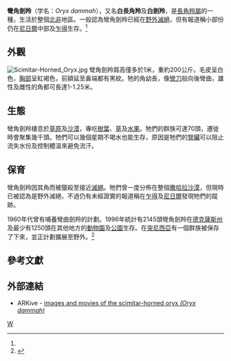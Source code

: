 {{Speciesbox 
| taxon =  Oryx dammah
| status = EW
| status_system = iucn3.1
| status_ref = <ref name=iucn>{{IUCN2006|assessors=Mallon & Kingswood|year=2000|id=15568|title=Oryx dammah|downloaded=2006-05-10}}</ref><ref name="IUCN">{{IUCN2008|assessors=IUCN SSC Antelope Specialist Group|year=2008|id=15568|title=Oryx dammah|downloaded=9 September 2009}} Database entry includes justification for why this species is listed as extinct in the wild.</ref>
| image = Oryx Dammah.jpg
| image2 = Scimitar-horned Oryx.jpg
| authority = [[Philipp_Jakob_Cretzschmar|Cretzschmar]], 1827
}}

'''彎角劍羚'''（学名：''Oryx dammah''），又名'''白長角羚'''及'''白劍羚'''，是[[長角羚屬|長角羚屬]]的一種，生活於整個[[北非|北非]]地區。一般認為彎角劍羚已經在[[野外滅絕|野外滅絕]]，但有報道稱小部份仍在[[尼日爾|尼日爾]]中部及[[乍得|乍得]]生存。<ref name=iucn/>

== 外觀 ==
[[File:Scimitar-Horned_Oryx.jpg|left]]
彎角劍羚肩高僅多於1米，重約200公斤。毛皮呈白色，[[胸部|胸部]]呈紅褐色，前額延至鼻端都有黑紋。牠的角幼長，像[[彎刀|彎刀]]般向後彎曲，雄性及雌性的角都可長達1-1.25米。

== 生態 ==
彎角劍羚棲息於[[草原|草原]]及[[沙漠|沙漠]]，專吃[[樹葉|樹葉]]、[[草|草]]及[[水果|水果]]。牠們的群族可達70頭，遷徙時會聚集幾千頭。牠們可以幾個星期不喝水也能生存，原因是牠們的[[腎臟|腎臟]]可以阻止流失水份及控制體溫來避免流汗。

== 保育 ==
彎角劍羚因其角而被獵殺至接近[[滅絕|滅絕]]。牠們曾一度分佈在整個[[撒哈拉沙漠|撒哈拉沙漠]]，但現時已被認為是野外滅絕，不過仍有未經證實的報道稱在[[乍得|乍得]]及[[尼日爾|尼日爾]]發現牠們的蹤跡。

1960年代曾有哺養彎曲劍羚的計劃。1996年統計有2145頭彎角劍羚在[[德克薩斯州|德克薩斯州]]及最少有1250頭在其他地方的[[動物園|動物園]]及[[公園|公園]]生存。在[[突尼西亞|突尼西亞]]有一個群族被保存了下來，並正計劃擴展至野外。<ref>{{Cite web|url=http://www.iht.com/articles/ap/2007/01/02/america/NA_GEN_US_Reviving_a_Breed.php|title=International Herald Tribune|accessdate=2008-05-16|archive-date=2007-09-04|archive-url=https://web.archive.org/web/20070904054718/http://www.iht.com/articles/ap/2007/01/02/america/NA_GEN_US_Reviving_a_Breed.php|dead-url=no}}</ref>

== 參考文獻 ==
{{reflist}}

== 外部連結 ==
* ARKive - [https://web.archive.org/web/20081202214949/http://www.arkive.org/species/GES//mammals/Oryx_dammah/ images and movies of the scimitar-horned oryx ''(Oryx dammah)'']

{{Artiodactyla|R.2}}
{{Taxonbar|from=Q369817}}

[[Category:長角羚屬|W]]